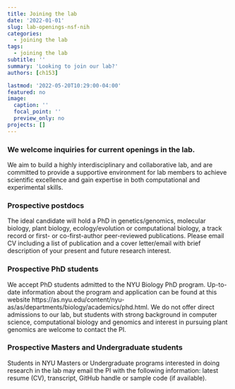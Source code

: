 ```yaml
---
title: Joining the lab
date: '2022-01-01'
slug: lab-openings-nsf-nih
categories:
  - joining the lab
tags:
  - joining the lab
subtitle: ''
summary: 'Looking to join our lab?'
authors: [ch153]

lastmod: '2022-05-20T10:29:00-04:00'
featured: no
image:
  caption: ''
  focal_point: ''
  preview_only: no
projects: []
---
```


### We welcome inquiries for current openings in the lab.
We aim to build a highly interdisciplinary and collaborative lab, and are committed to provide a supportive environment for lab members to achieve scientific excellence and gain expertise in both computational and experimental skills.

### Prospective postdocs 
The ideal candidate will hold a PhD in genetics/genomics, molecular biology, plant biology, ecology/evolution or computational biology, a track record or first- or co-first-author peer-reviewed publications.  Please email CV including a list of publication and a cover letter/email with brief description of your present and future research interest.

### Prospective PhD students
We accept PhD students admitted to the NYU Biology PhD program.  Up-to-date information about the program and application can be found at this website https://as.nyu.edu/content/nyu-as/as/departments/biology/academics/phd.html. We do not offer direct admissions to our lab, but students with strong background in computer science, computational biology and genomics and interest in pursuing plant genomics are welcome to contact the PI.

### Prospective Masters and Undergraduate students
Students in NYU Masters or Undergraduate programs interested in doing research in the lab may email the PI with the following information: latest resume (CV), transcript, GitHub handle or sample code (if available).

